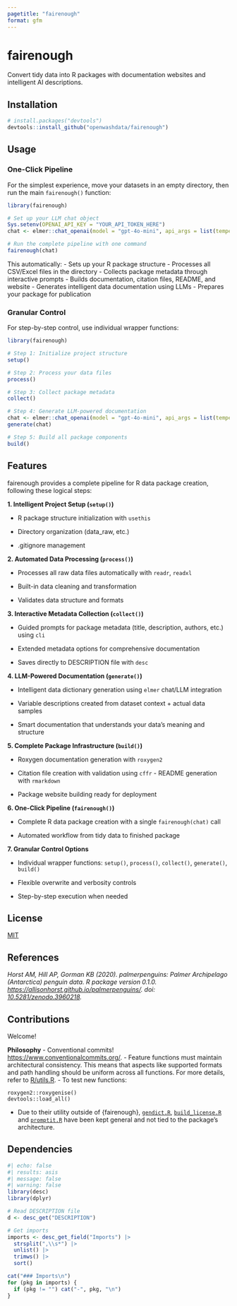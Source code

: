 ```yaml
---
pagetitle: "fairenough"
format: gfm
---
```


# fairenough

Convert tidy data into R packages with documentation websites and intelligent AI descriptions.

## Installation

``` r
# install.packages("devtools")
devtools::install_github("openwashdata/fairenough")
```

## Usage

### One-Click Pipeline

For the simplest experience, move your datasets in an empty directory, then run the main `fairenough()` function:

``` r
library(fairenough)

# Set up your LLM chat object
Sys.setenv(OPENAI_API_KEY = "YOUR_API_TOKEN_HERE")
chat <- elmer::chat_openai(model = "gpt-4o-mini", api_args = list(temperature = 0.3))

# Run the complete pipeline with one command
fairenough(chat)
```

This automatically: - Sets up your R package structure - Processes all CSV/Excel files in the directory - Collects package metadata through interactive prompts - Builds documentation, citation files, README, and website - Generates intelligent data documentation using LLMs - Prepares your package for publication

### Granular Control

For step-by-step control, use individual wrapper functions:

``` r
library(fairenough)

# Step 1: Initialize project structure
setup()

# Step 2: Process your data files
process()

# Step 3: Collect package metadata
collect()

# Step 4: Generate LLM-powered documentation
chat <- elmer::chat_openai(model = "gpt-4o-mini", api_args = list(temperature = 0.3))
generate(chat)

# Step 5: Build all package components
build()
```

## Features

fairenough provides a complete pipeline for R data package creation, following these logical steps:

**1. Intelligent Project Setup (`setup()`)**

- R package structure initialization with `usethis`

- Directory organization (data_raw, etc.)

- .gitignore management

**2. Automated Data Processing (`process()`)**

- Processes all raw data files automatically with `readr`, `readxl`

- Built-in data cleaning and transformation

- Validates data structure and formats

**3. Interactive Metadata Collection (`collect()`)**

- Guided prompts for package metadata (title, description, authors, etc.) using `cli`

- Extended metadata options for comprehensive documentation

- Saves directly to DESCRIPTION file with `desc`

**4. LLM-Powered Documentation (`generate()`)**

- Intelligent data dictionary generation using `elmer` chat/LLM integration

- Variable descriptions created from dataset context + actual data samples

- Smart documentation that understands your data's meaning and structure

**5. Complete Package Infrastructure (`build()`)**

- Roxygen documentation generation with `roxygen2`

- Citation file creation with validation using `cffr` - README generation with `rmarkdown`

- Package website building ready for deployment

**6. One-Click Pipeline (`fairenough()`)**

- Complete R data package creation with a single `fairenough(chat)` call

- Automated workflow from tidy data to finished package

**7. Granular Control Options**

- Individual wrapper functions: `setup()`, `process()`, `collect()`, `generate()`, `build()`

- Flexible overwrite and verbosity controls

- Step-by-step execution when needed

## License

[MIT](LICENSE.md)

## References

*Horst AM, Hill AP, Gorman KB (2020). palmerpenguins: Palmer Archipelago (Antarctica) penguin data. R package version 0.1.0. <https://allisonhorst.github.io/palmerpenguins/>. doi: [10.5281/zenodo.3960218](10.5281/zenodo.3960218).*

## Contributions

Welcome!

**Philosophy** - Conventional commits! <https://www.conventionalcommits.org/>. - Feature functions must maintain architectural consistency. This means that aspects like supported formats and path handling should be uniform across all functions. For more details, refer to [R/utils.R](R/utils.R). - To test new functions:

```         
roxygen2::roxygenise()
devtools::load_all()
```

-   Due to their utility outside of {fairenough}, [`gendict.R`](R/gendict.R), [`build_license.R`](R/build_license.R) and [`promptit.R`](R/promptit.R) have been kept general and not tied to the package's architecture.

## Dependencies

```r
#| echo: false
#| results: asis
#| message: false
#| warning: false
library(desc)
library(dplyr)

# Read DESCRIPTION file
d <- desc_get("DESCRIPTION")

# Get imports
imports <- desc_get_field("Imports") |>
  strsplit(",\\s*") |>
  unlist() |>
  trimws() |>
  sort()

cat("### Imports\n")
for (pkg in imports) {
  if (pkg != "") cat("-", pkg, "\n")
}
```